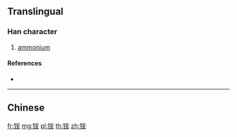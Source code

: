 {{character info/new}}
{{also|銨}}
==Translingual==

===Han character===
{{Han char|rn=167|rad=钅|as=06|sn=11|four=|canj=CJV,OPJV,XCJV}}

# [[ammonium]]

====References====
* {{Han ref|kx=1328.061|hdz=64202.160|uh=94F5|ud=38133}}

----

==Chinese==
{{zh-see|銨}}

[[fr:铵]]
[[mg:铵]]
[[pl:铵]]
[[th:铵]]
[[zh:铵]]